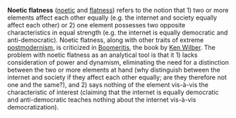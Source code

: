 '''Noetic flatness''' ([[noetic]] and [[flatness]]) refers to the notion that 1) two or more elements affect each other equally (e.g. the internet and society equally affect each other) or 2) one element possesses two opposite characteristics in equal strength (e.g. the internet is equally democratic and anti-democratic).  Noetic flatness, along with other traits of extreme [[postmodernism]], is criticized in [[Boomeritis]], the book by [[Ken Wilber]].  The problem with noetic flatness as an analytical tool is that it 1) lacks consideration of power and dynamism, eliminating the need for a distinction between the two or more elements at hand (why distinguish between the internet and society if they affect each other equally; are they therefore not one and the same?), and 2) says nothing of the element vis-à-vis the characteristic of interest (claiming that the internet is equally democratic and anti-democratic teaches nothing about the internet vis-à-vis democratization).